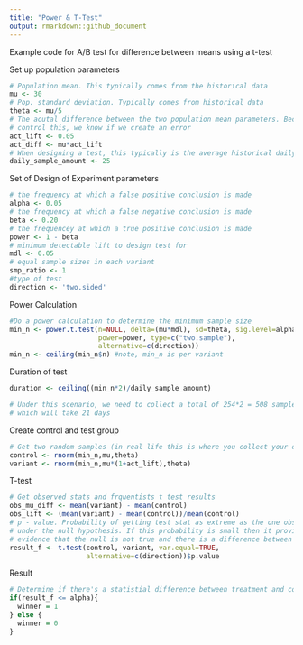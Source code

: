 ```yaml
---
title: "Power & T-Test"
output: rmarkdown::github_document
---
```


Example code for A/B test for difference between means using a t-test

Set up population parameters
```r
# Population mean. This typically comes from the historical data
mu <- 30 
# Pop. standard deviation. Typically comes from historical data
theta <- mu/5 
# The acutal difference between the two population mean parameters. Because we 
# control this, we know if we create an error
act_lift <- 0.05 
act_diff <- mu*act_lift
# When designing a test, this typically is the average historical daily amount 
daily_sample_amount <- 25 
```
Set of Design of Experiment parameters
```r
# the frequency at which a false positive conclusion is made
alpha <- 0.05 
# the frequency at which a false negative conclusion is made
beta <- 0.20 
# the frequencey at which a true positive conclusion is made
power <- 1 - beta 
# minimum detectable lift to design test for 
mdl <- 0.05 
# equal sample sizes in each variant 
smp_ratio <- 1 
#type of test
direction <- 'two.sided' 
```

Power Calculation
```r
#Do a power calculation to determine the minimum sample size 
min_n <- power.t.test(n=NULL, delta=(mu*mdl), sd=theta, sig.level=alpha, 
                      power=power, type=c("two.sample"), 
                      alternative=c(direction))
min_n <- ceiling(min_n$n) #note, min_n is per variant
```

Duration of test 
```r
duration <- ceiling((min_n*2)/daily_sample_amount)

# Under this scenario, we need to collect a total of 254*2 = 508 samples 
# which will take 21 days
```

Create control and test group
```r
# Get two random samples (in real life this is where you collect your data)
control <- rnorm(min_n,mu,theta)
variant <- rnorm(min_n,mu*(1+act_lift),theta)
```

T-test
```r
# Get observed stats and frquentists t test results
obs_mu_diff <- mean(variant) - mean(control)
obs_lift <- (mean(variant) - mean(control))/mean(control)
# p - value. Probability of getting test stat as extreme as the one observed
# under the null hypothesis. If this probability is small then it provides 
# evidence that the null is not true and there is a difference between means.
result_f <- t.test(control, variant, var.equal=TRUE, 
                   alternative=c(direction))$p.value
```

Result
```r
# Determine if there's a statistial difference between treatment and control
if(result_f <= alpha){
  winner = 1
} else {
  winner = 0
}

```

